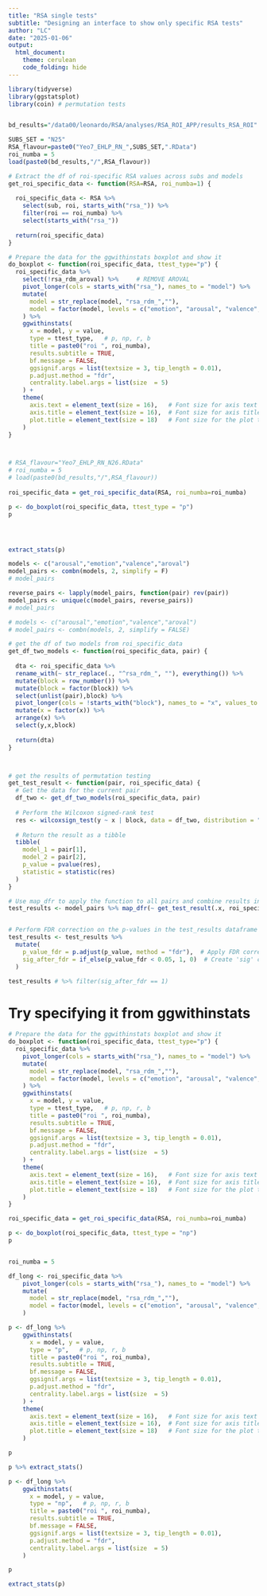 ```yaml
---
title: "RSA single tests"
subtitle: "Designing an interface to show only specific RSA tests"
author: "LC"
date: "2025-01-06"
output:
  html_document:
    theme: cerulean
    code_folding: hide
---
```


```r
library(tidyverse)
library(ggstatsplot)
library(coin) # permutation tests


bd_results="/data00/leonardo/RSA/analyses/RSA_ROI_APP/results_RSA_ROI"

```



```r
SUBS_SET = "N25"
RSA_flavour=paste0("Yeo7_EHLP_RN_",SUBS_SET,".RData")
roi_numba = 5
load(paste0(bd_results,"/",RSA_flavour))

```



```r
# Extract the df of roi-specific RSA values across subs and models
get_roi_specific_data <- function(RSA=RSA, roi_numba=1) {
  
  roi_specific_data <- RSA %>% 
    select(sub, roi, starts_with("rsa_")) %>% 
    filter(roi == roi_numba) %>% 
    select(starts_with("rsa_"))
  
  return(roi_specific_data)
}

# Prepare the data for the ggwithinstats boxplot and show it
do_boxplot <- function(roi_specific_data, ttest_type="p") {
  roi_specific_data %>% 
    select(!rsa_rdm_aroval) %>%     # REMOVE AROVAL
    pivot_longer(cols = starts_with("rsa_"), names_to = "model") %>%
    mutate(
      model = str_replace(model, "rsa_rdm_",""),
      model = factor(model, levels = c("emotion", "arousal", "valence", "aroval")) # Set desired order
    ) %>% 
    ggwithinstats(
      x = model, y = value,
      type = ttest_type,   # p, np, r, b
      title = paste0("roi ", roi_numba),
      results.subtitle = TRUE,
      bf.message = FALSE,
      ggsignif.args = list(textsize = 3, tip_length = 0.01),
      p.adjust.method = "fdr",
      centrality.label.args = list(size  = 5)
    ) +
    theme(
      axis.text = element_text(size = 16),   # Font size for axis text (labels)
      axis.title = element_text(size = 16),  # Font size for axis titles
      plot.title = element_text(size = 18)   # Font size for the plot title
    )
}



# RSA_flavour="Yeo7_EHLP_RN_N26.RData"
# roi_numba = 5
# load(paste0(bd_results,"/",RSA_flavour))
  
roi_specific_data = get_roi_specific_data(RSA, roi_numba=roi_numba)

p <- do_boxplot(roi_specific_data, ttest_type = "p")
p




extract_stats(p)

```
















```r
models <- c("arousal","emotion","valence","aroval")
model_pairs <- combn(models, 2, simplify = F)
# model_pairs

reverse_pairs <- lapply(model_pairs, function(pair) rev(pair))
model_pairs <- unique(c(model_pairs, reverse_pairs))
# model_pairs
```



```r

# models <- c("arousal","emotion","valence","aroval")
# model_pairs <- combn(models, 2, simplify = FALSE)

# get the df of two models from roi_specific_data
get_df_two_models <- function(roi_specific_data, pair) {
  
  dta <- roi_specific_data %>% 
  rename_with(~ str_replace(., "^rsa_rdm_", ""), everything()) %>% 
  mutate(block = row_number()) %>%
  mutate(block = factor(block)) %>% 
  select(unlist(pair),block) %>%
  pivot_longer(cols = !starts_with("block"), names_to = "x", values_to = "y") %>%
  mutate(x = factor(x)) %>% 
  arrange(x) %>% 
  select(y,x,block)
  
  return(dta)
}



# get the results of permutation testing
get_test_result <- function(pair, roi_specific_data) {
  # Get the data for the current pair
  df_two <- get_df_two_models(roi_specific_data, pair)
  
  # Perform the Wilcoxon signed-rank test
  res <- wilcoxsign_test(y ~ x | block, data = df_two, distribution = "exact", alternative="less")
  
  # Return the result as a tibble
  tibble(
    model_1 = pair[1],
    model_2 = pair[2],
    p_value = pvalue(res),
    statistic = statistic(res)
  )
}

# Use map_dfr to apply the function to all pairs and combine results into a single dataframe
test_results <- model_pairs %>% map_dfr(~ get_test_result(.x, roi_specific_data))


# Perform FDR correction on the p-values in the test_results dataframe
test_results <- test_results %>%
  mutate(
    p_value_fdr = p.adjust(p_value, method = "fdr"),  # Apply FDR correction
    sig_after_fdr = if_else(p_value_fdr < 0.05, 1, 0)  # Create 'sig' column
  )

test_results # %>% filter(sig_after_fdr == 1)
```



# Try specifying it from ggwithinstats

```r
# Prepare the data for the ggwithinstats boxplot and show it
do_boxplot <- function(roi_specific_data, ttest_type="p") {
  roi_specific_data %>% 
    pivot_longer(cols = starts_with("rsa_"), names_to = "model") %>%
    mutate(
      model = str_replace(model, "rsa_rdm_",""),
      model = factor(model, levels = c("emotion", "arousal", "valence", "aroval")) # Set desired order
    ) %>% 
    ggwithinstats(
      x = model, y = value,
      type = ttest_type,   # p, np, r, b
      title = paste0("roi ", roi_numba),
      results.subtitle = TRUE,
      bf.message = FALSE,
      ggsignif.args = list(textsize = 3, tip_length = 0.01),
      p.adjust.method = "fdr",
      centrality.label.args = list(size  = 5)
    ) +
    theme(
      axis.text = element_text(size = 16),   # Font size for axis text (labels)
      axis.title = element_text(size = 16),  # Font size for axis titles
      plot.title = element_text(size = 18)   # Font size for the plot title
    )
}

roi_specific_data = get_roi_specific_data(RSA, roi_numba=roi_numba)

p <- do_boxplot(roi_specific_data, ttest_type = "np")
p


roi_numba = 5

df_long <- roi_specific_data %>% 
    pivot_longer(cols = starts_with("rsa_"), names_to = "model") %>%
    mutate(
      model = str_replace(model, "rsa_rdm_",""),
      model = factor(model, levels = c("emotion", "arousal", "valence", "aroval")) # Set desired order
    )

p <- df_long %>% 
    ggwithinstats(
      x = model, y = value,
      type = "p",   # p, np, r, b
      title = paste0("roi ", roi_numba),
      results.subtitle = TRUE,
      bf.message = FALSE,
      ggsignif.args = list(textsize = 3, tip_length = 0.01),
      p.adjust.method = "fdr",
      centrality.label.args = list(size  = 5)
    ) +
    theme(
      axis.text = element_text(size = 16),   # Font size for axis text (labels)
      axis.title = element_text(size = 16),  # Font size for axis titles
      plot.title = element_text(size = 18)   # Font size for the plot title
    )

p

p %>% extract_stats()

```


```r


p <- df_long %>% 
    ggwithinstats(
      x = model, y = value,
      type = "np",   # p, np, r, b
      title = paste0("roi ", roi_numba),
      results.subtitle = TRUE,
      bf.message = FALSE,
      ggsignif.args = list(textsize = 3, tip_length = 0.01),
      p.adjust.method = "fdr",
      centrality.label.args = list(size  = 5)
    )

p


```


```r
extract_stats(p)

```












